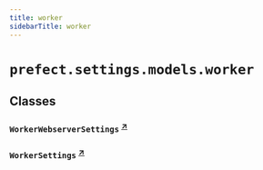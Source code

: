 ```yaml
---
title: worker
sidebarTitle: worker
---
```


# `prefect.settings.models.worker`

## Classes

### `WorkerWebserverSettings` <sup><a href="https://github.com/prefecthq/prefect/blob/main/src/prefect/settings/models/worker.py#L9" target="_blank">↗</a></sup>

### `WorkerSettings` <sup><a href="https://github.com/prefecthq/prefect/blob/main/src/prefect/settings/models/worker.py#L25" target="_blank">↗</a></sup>
